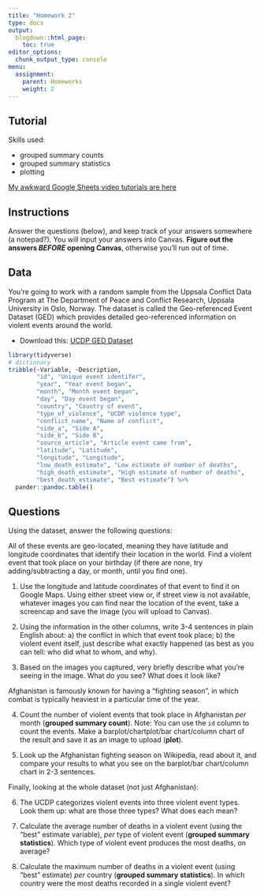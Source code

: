 ```yaml
---
title: "Homework 2"
type: docs
output:
  blogdown::html_page:
    toc: true
editor_options: 
  chunk_output_type: console
menu:
  assignment:
    parent: Homeworks
    weight: 2
---
```




## Tutorial


Skills used: 

- grouped summary counts
- grouped summary statistics
- plotting



[My awkward Google Sheets video tutorials are here](https://www.dropbox.com/sh/rsj9qm67se619pm/AAD1wPt84O8yaIfSPcwN9edua?dl=0)


## Instructions



Answer the questions (below), and keep track of your answers somewhere (a notepad?). You will input your answers into Canvas. **Figure out the answers *BEFORE* opening Canvas**, otherwise you'll run out of time. 



## Data


You're going to work with a random sample from the Uppsala Conflict Data Program at The Department of Peace and Conflict Research, Uppsala University in Oslo, Norway. The dataset is called the Geo-referenced Event Dataset (GED) which provides detailed geo-referenced information on violent events around the world. 

- Download this: <i class="fas fa-download"></i> [UCDP GED Dataset](https://www.dropbox.com/s/6tthe5o22lgglkp/ucdp-ged-small.csv?dl=1)


```r
library(tidyverse)
# dictionary
tribble(~Variable, ~Description, 
        "id", "Unique event identifer",
        "year", "Year event began",
        "month", "Month event began",
        "day", "Day event began",
        "country", "Country of event",
        "type_of_violence", "UCDP violence type",
        "conflict_name", "Name of conflict",
        "side_a", "Side A",
        "side_b", "Side B",
        "source_article", "Article event came from",
        "latitude", "Latitude",
        "longitude", "Longitude",
        "low_death_estimate", "Low estimate of number of deaths",
        "high_death_estimate", "High estimate of number of deaths",
        "best_death_estimate", "Best estimate") %>% 
  pander::pandoc.table()

```



## Questions


Using the dataset, answer the following questions:


All of these events are geo-located, meaning they have latitude and longitude coordinates that identify their location in the world. Find a violent event that took place on your birthday (if there are none, try adding/subtracting a day, or month, until you find one).


1. Use the longitude and latitude coordinates of that event to find it on Google Maps. Using either street view or, if street view is not available, whatever images you can find near the location of the event, take a screencap and save the image (you will upload to Canvas).  


2. Using the information in the other columns, write 3-4 sentences in plain English about: a) the conflict in which that event took place; b) the violent event itself, just describe what exactly happened (as best as you can tell: who did what to whom, and why).


3. Based on the images you captured, very briefly describe what you're seeing in the image. What do you see? What does it look like? 


Afghanistan is famously known for having a "fighting season", in which combat is typically heaviest in a particular time of the year. 


4. Count the number of violent events that took place in Afghanistan *per* month (**grouped summary count**). Note: You can use the `id` column to count the events. Make a barplot/chartplot/bar chart/column chart of the result and save it as an image to upload (**plot**). 


5. Look up the Afghanistan fighting season on Wikipedia, read about it, and compare your results to what you see on the barplot/bar chart/column chart in 2-3 sentences. 


Finally, looking at the whole dataset (not just Afghanistan):


6. The UCDP categorizes violent events into three violent event types. Look them up: what are those three types? What does each mean?


7. Calculate the average number of deaths in a violent event (using the "best" estimate variable), *per* type of violent event (**grouped summary statistics**). Which type of violent event produces the most deaths, on average? 


8. Calculate the maximum number of deaths in a violent event (using "best" estimate) *per* country (**grouped summary statistics**). In which country were the most deaths recorded in a single violent event?


